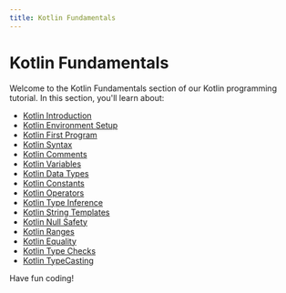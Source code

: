 ```yaml
---
title: Kotlin Fundamentals
---
```


# Kotlin Fundamentals

Welcome to the Kotlin Fundamentals section of our Kotlin programming tutorial. In this section, you'll learn about:

- [Kotlin Introduction](./0-kotlin-introduction.mdx)
- [Kotlin Environment Setup](./1-kotlin-environment-setup.mdx)
- [Kotlin First Program](./2-kotlin-first-program.mdx)
- [Kotlin Syntax](./3-kotlin-syntax.mdx)
- [Kotlin Comments](./4-kotlin-comments.mdx)
- [Kotlin Variables](./5-kotlin-variables.mdx)
- [Kotlin Data Types](./6-kotlin-data-types.mdx)
- [Kotlin Constants](./7-kotlin-constants.mdx)
- [Kotlin Operators](./8-kotlin-operators.mdx)
- [Kotlin Type Inference](./9-kotlin-type-inference.mdx)
- [Kotlin String Templates](./10-kotlin-string-templates.mdx)
- [Kotlin Null Safety](./11-kotlin-null-safety.mdx)
- [Kotlin Ranges](./12-kotlin-ranges.mdx)
- [Kotlin Equality](./13-kotlin-equality.mdx)
- [Kotlin Type Checks](./14-kotlin-type-checks.mdx)
- [Kotlin TypeCasting](./15-kotlin-typecasting.mdx)

Have fun coding!